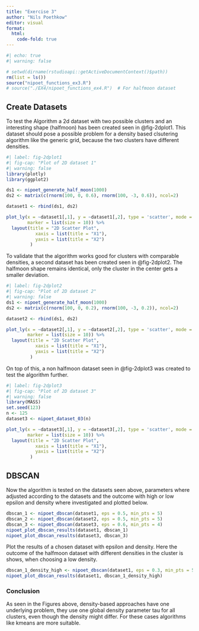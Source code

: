 ```yaml
---
title: "Exercise 3"
author: "Nils Poethkow"
editor: visual
format: 
  html:
    code-fold: true
---
```


```r
#| echo: true
#| warning: false

# setwd(dirname(rstudioapi::getActiveDocumentContext()$path))
rm(list = ls())
source("nipoet_functions_ex3.R")
# source("./EX4/nipoet_functions_ex4.R")  # For halfmoon dataset

```

## Create Datasets
To test the Algorithm a 2d dataset with two possible clusters and an interesting shape (halfmoon) has been created seen in @fig-2dplot1. This dataset should pose a possible problem for a density based clsutering algorithm like the generic grid, because the two clusters have different densities.

```r
#| label: fig-2dplot1
#| fig-cap: "Plot of 2D dataset 1"
#| warning: false
library(plotly)
library(ggplot2)

ds1 <- nipoet_generate_half_moon(1000)
ds2 <- matrix(c(rnorm(100, 0, 0.6), rnorm(100, -3, 0.6)), ncol=2)

dataset1 <- rbind(ds1, ds2)

plot_ly(x = ~dataset1[,1], y = ~dataset1[,2], type = 'scatter', mode = 'markers',
        marker = list(size = 10)) %>%
  layout(title = "2D Scatter Plot",
           xaxis = list(title = "X1"),
           yaxis = list(title = "X2")
         )
```

To validate that the algorithm works good for clusters with comparable densities, a second dataset has been created seen in @fig-2dplot2. The halfmoon shape remains identical, only the cluster in the center gets a smaller deviation.

```r
#| label: fig-2dplot2
#| fig-cap: "Plot of 2D dataset 2"
#| warning: false
ds1 <- nipoet_generate_half_moon(1000)
ds2 <- matrix(c(rnorm(100, 0, 0.2), rnorm(100, -3, 0.2)), ncol=2)

dataset2 <- rbind(ds1, ds2)

plot_ly(x = ~dataset2[,1], y = ~dataset2[,2], type = 'scatter', mode = 'markers',
        marker = list(size = 10)) %>%
  layout(title = "2D Scatter Plot",
           xaxis = list(title = "X1"),
           yaxis = list(title = "X2")
         )
```

On top of this, a non halfmoon dataset seen in @fig-2dplot3 was created to test the algorithm further.

```r
#| label: fig-2dplot3
#| fig-cap: "Plot of 2D dataset 3"
#| warning: false
library(MASS)
set.seed(123)
n <- 125
dataset3 <- nipoet_dataset_03(n)

plot_ly(x = ~dataset3[,1], y = ~dataset3[,2], type = 'scatter', mode = 'markers',
        marker = list(size = 10)) %>%
  layout(title = "2D Scatter Plot",
           xaxis = list(title = "X1"),
           yaxis = list(title = "X2")
         )
```

## DBSCAN

Now the algorithm is tested on the datasets seen above, parameters where adjusted according to the datasets and the outcome with high or low epsilon and density where investigated and plotted below.

```r
dbscan_1 <- nipoet_dbscan(dataset1, eps = 0.5, min_pts = 5)
dbscan_2 <- nipoet_dbscan(dataset2, eps = 0.5, min_pts = 5)
dbscan_3 <- nipoet_dbscan(dataset3, eps = 0.6, min_pts = 4)
nipoet_plot_dbscan_results(dataset1, dbscan_1)
nipoet_plot_dbscan_results(dataset3, dbscan_3)
```

Plot the results of a chosen dataset with epsilon and density. Here the outcome of the halfmoon dataset with different densities in the cluster is shows, when choosing a low density.

```r
dbscan_1_density_high <- nipoet_dbscan(dataset1, eps = 0.3, min_pts = 5)
nipoet_plot_dbscan_results(dataset1, dbscan_1_density_high)
```

### Conclusion

As seen in the Figures above, density-based approaches have one underlying problem, they use one global density parameter tau for all clusters, even though the density might differ. For these cases algorithms like kmeans are more suitable.